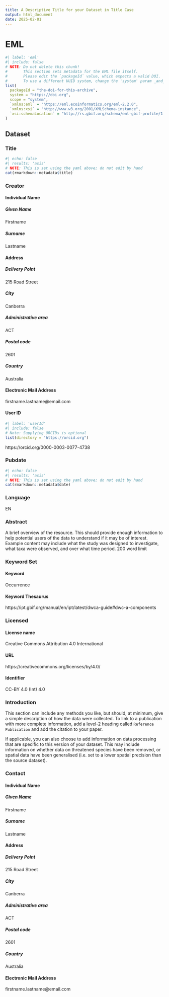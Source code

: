 ```yaml
---
title: A Descriptive Title for your Dataset in Title Case
output: html_document
date: 2025-02-01
---
```


<!--
This is a metadata template. 

It is formatted to render as an html document (using the "Knit" button or
`knitr::knit()`) AND to Ecological Metadata language (EML) using the 
{delma} R package. Sections can 
be added, re-arranged or removed to suit the dataset being described. Some 
features to be aware of:

- Headings are converted to camelCase for use as EML tags
- Header level sets the degree of nestedness for those tags
- Code blocks whose `label` corresponds to a supplied EML tag are used to set 
  attributes for that tag using `list()`

See https:://delma.ala.org.au for software information or 
https://eml.ecoinformatics.org for information on EML.
-->

# EML
```r
#| label: 'eml'
#| include: false
# NOTE: Do not delete this chunk!
#       This section sets metadata for the EML file itself.
#       Please edit the `packageId` value, which expects a valid DOI. 
#       To use a different UUID system, change the 'system' param _and_ the `packageId`.
list(
  packageId = "the-doi-for-this-archive",
  system = "https://doi.org",
  scope = "system",
  `xmlns:eml` = "https://eml.ecoinformatics.org/eml-2.2.0",
  `xmlns:xsi` = "http://www.w3.org/2001/XMLSchema-instance",
  `xsi:schemaLocation` = "http://rs.gbif.org/schema/eml-gbif-profile/1.3/eml-gbif-profile.xsd"
)
```

## Dataset

### Title
```r
#| echo: false
#| results: 'asis'
# NOTE: This is set using the yaml above; do not edit by hand
cat(rmarkdown::metadata$title)
```

### Creator
<!-- 
This section provides the full name of the person, organization, 
or position who created the resource. The list of creators for a resource 
represents the people and organizations who should be cited for the resource.
-->

#### Individual Name

##### Given Name
Firstname

##### Surname
Lastname

#### Address

##### Delivery Point
215 Road Street

##### City
Canberra

##### Administrative area
ACT

##### Postal code
2601

##### Country
Australia

#### Electronic Mail Address
firstname.lastname@email.com

#### User ID
```r
#| label: 'userId'
#| include: false
# Note: Supplying ORCIDs is optional
list(directory = "https://orcid.org")
```
https://orcid.org/0000-0003-0077-4738


### Pubdate
```r
#| echo: false
#| results: 'asis'
# NOTE: This is set using the yaml above; do not edit by hand
cat(rmarkdown::metadata$date)
```

### Language
EN

### Abstract
A brief overview of the resource. This should provide enough information to help 
potential users of the data to understand if it may be of interest. Example 
content may include what the study was designed to investigate, what taxa were 
observed, and over what time period. 200 word limit

### Keyword Set

#### Keyword
Occurrence

#### Keyword Thesaurus
https://ipt.gbif.org/manual/en/ipt/latest/dwca-guide#dwc-a-components


### Licensed

#### License name
Creative Commons Attribution 4.0 International

#### URL
https://creativecommons.org/licenses/by/4.0/

#### Identifier
CC-BY 4.0 (Int) 4.0


### Introduction
This section can include any methods you like, but should, at minimum, give a 
simple description of how the data were collected. To link to a publication with 
more complete information, add a level-2 heading called `Reference Publication` 
and add the citation to your paper.

If applicable, you can also choose to add information on data processing that 
are specific to this version of your dataset. This may include information on 
whether data on threatened species have been removed, or spatial data have been 
generalised (i.e. set to a lower spatial precision than the source dataset).


### Contact
<!-- 
This section provides contact information for this dataset. This is 
the person or institution to contact with questions about the use, 
interpretation of a data set.
-->

#### Individual Name

##### Given Name
Firstname

##### Surname
Lastname

#### Address

##### Delivery Point
215 Road Street

##### City
Canberra

##### Administrative area
ACT

##### Postal code
2601

##### Country
Australia

#### Electronic Mail Address
firstname.lastname@email.com

